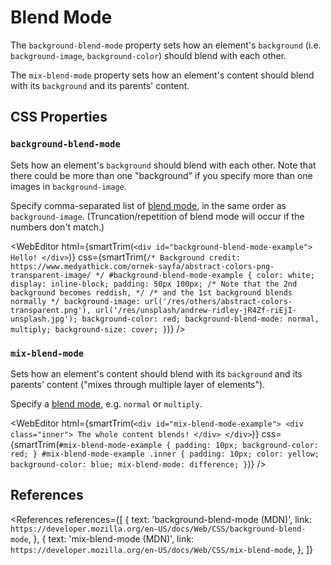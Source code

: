 
# Blend Mode

The `background-blend-mode` property sets how an element's `background` (i.e. `background-image`, `background-color`) should blend with each other.

The `mix-blend-mode` property sets how an element's content should blend with its `background` and its parents' content.

## CSS Properties

### `background-blend-mode`

Sets how an element's `background` should blend with each other. Note that there could be more than one "background" if you specify more than one images in `background-image`.

Specify comma-separated list of [blend mode](/web/css/data-type/blend-mode), in the same order as `background-image`. (Truncation/repetition of blend mode will occur if the numbers don't match.)

<WebEditor
  html={smartTrim(`
    <div id="background-blend-mode-example">
      Hello!
    </div>
  `)}
  css={smartTrim(`
    /* Background credit: https://www.medyathick.com/ornek-sayfa/abstract-colors-png-transparent-image/ */
    #background-blend-mode-example {
      color: white;
      display: inline-block;
      padding: 50px 100px;
      /* Note that the 2nd background becomes reddish, */
      /* and the 1st background blends normally */
      background-image: url('/res/others/abstract-colors-transparent.png'), url('/res/unsplash/andrew-ridley-jR4Zf-riEjI-unsplash.jpg');
      background-color: red;
      background-blend-mode: normal, multiply;
      background-size: cover;
    }
  `)}
/>

### `mix-blend-mode`

Sets how an element's content should blend with its `background` and its parents' content ("mixes through multiple layer of elements").

Specify a [blend mode](/web/css/data-type/blend-mode), e.g. `normal` or `multiply`.

<WebEditor
  html={smartTrim(`
    <div id="mix-blend-mode-example">
      <div class="inner">
        The whole content blends!
      </div>
    </div>
  `)}
  css={smartTrim(`
    #mix-blend-mode-example {
      padding: 10px;
      background-color: red;
    }
    #mix-blend-mode-example .inner {
      padding: 10px;
      color: yellow;
      background-color: blue;
      mix-blend-mode: difference;
    }
  `)}
/>

## References

<References
  references={[
    {
      text: 'background-blend-mode (MDN)',
      link: `https://developer.mozilla.org/en-US/docs/Web/CSS/background-blend-mode`,
    },
    {
      text: 'mix-blend-mode (MDN)',
      link: `https://developer.mozilla.org/en-US/docs/Web/CSS/mix-blend-mode`,
    },
  ]}
></References>
